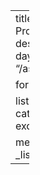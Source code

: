 ---
title: Competitive Programming 
description: Good old days.
image: "/assets/images/icpc.jpg"

format:
  html: default

listing:
  include:
    categories: ["algorithm"] 
  exclude:
    draft: true

metadata-files:
  - _listing-all.yml
---